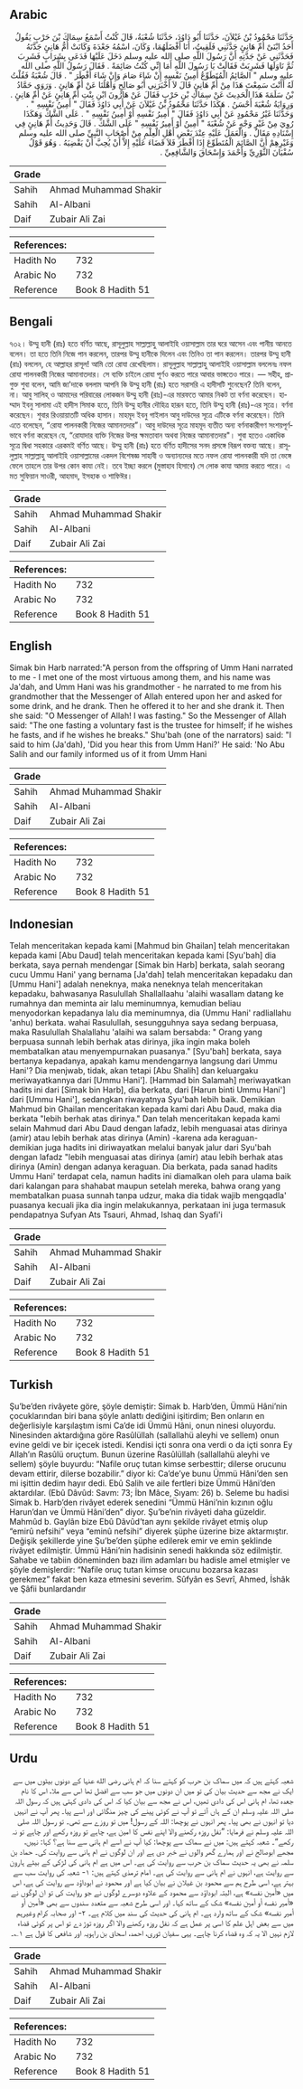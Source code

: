 ## Arabic


<div dir="rtl" lang="ar" style={{fontSize:'larger',backgroundColor:'#f8f9fa',padding:20}}>
حَدَّثَنَا مَحْمُودُ بْنُ غَيْلاَنَ، حَدَّثَنَا أَبُو دَاوُدَ، حَدَّثَنَا شُعْبَةُ، قَالَ كُنْتُ أَسْمَعُ سِمَاكَ بْنَ حَرْبٍ يَقُولُ أَحَدُ ابْنَىْ أُمِّ هَانِئٍ حَدَّثَنِي فَلَقِيتُ، أَنَا أَفْضَلَهُمَا، وَكَانَ، اسْمُهُ جَعْدَةَ وَكَانَتْ أُمُّ هَانِئٍ جَدَّتَهُ فَحَدَّثَنِي عَنْ جَدَّتِهِ أَنَّ رَسُولَ اللَّهِ صلى الله عليه وسلم دَخَلَ عَلَيْهَا فَدَعَى بِشَرَابٍ فَشَرِبَ ثُمَّ نَاوَلَهَا فَشَرِبَتْ فَقَالَتْ يَا رَسُولَ اللَّهِ أَمَا إِنِّي كُنْتُ صَائِمَةً ‏.‏ فَقَالَ رَسُولُ اللَّهِ صلى الله عليه وسلم ‏"‏ الصَّائِمُ الْمُتَطَوِّعُ أَمِينُ نَفْسِهِ إِنْ شَاءَ صَامَ وَإِنْ شَاءَ أَفْطَرَ ‏"‏ ‏.‏ قَالَ شُعْبَةُ فَقُلْتُ لَهُ أَأَنْتَ سَمِعْتَ هَذَا مِنْ أُمِّ هَانِئٍ قَالَ لاَ أَخْبَرَنِي أَبُو صَالِحٍ وَأَهْلُنَا عَنْ أُمِّ هَانِئٍ ‏.‏ وَرَوَى حَمَّادُ بْنُ سَلَمَةَ هَذَا الْحَدِيثَ عَنْ سِمَاكِ بْنِ حَرْبٍ فَقَالَ عَنْ هَارُونَ ابْنِ بِنْتِ أُمِّ هَانِئٍ عَنْ أُمِّ هَانِئٍ ‏.‏ وَرِوَايَةُ شُعْبَةَ أَحْسَنُ ‏.‏ هَكَذَا حَدَّثَنَا مَحْمُودُ بْنُ غَيْلاَنَ عَنْ أَبِي دَاوُدَ فَقَالَ ‏"‏ أَمِينُ نَفْسِهِ ‏"‏ ‏.‏ وَحَدَّثَنَا غَيْرُ مَحْمُودٍ عَنْ أَبِي دَاوُدَ فَقَالَ ‏"‏ أَمِيرُ نَفْسِهِ أَوْ أَمِينُ نَفْسِهِ ‏"‏ ‏.‏ عَلَى الشَّكِّ وَهَكَذَا رُوِيَ مِنْ غَيْرِ وَجْهٍ عَنْ شُعْبَةَ ‏"‏ أَمِينُ أَوْ أَمِيرُ نَفْسِهِ ‏"‏ عَلَى الشَّكِّ ‏.‏ قَالَ وَحَدِيثُ أُمِّ هَانِئٍ فِي إِسْنَادِهِ مَقَالٌ ‏.‏ وَالْعَمَلُ عَلَيْهِ عِنْدَ بَعْضِ أَهْلِ الْعِلْمِ مِنْ أَصْحَابِ النَّبِيِّ صلى الله عليه وسلم وَغَيْرِهِمْ أَنَّ الصَّائِمَ الْمُتَطَوِّعَ إِذَا أَفْطَرَ فَلاَ قَضَاءَ عَلَيْهِ إِلاَّ أَنْ يُحِبَّ أَنْ يَقْضِيَهُ ‏.‏ وَهُوَ قَوْلُ سُفْيَانَ الثَّوْرِيِّ وَأَحْمَدَ وَإِسْحَاقَ وَالشَّافِعِيِّ ‏.‏
</div>
<div style={{backgroundColor:'#f8f9fa',padding:20, marginBottom: 10}}><table> <thead> <tr> <th>Grade</th> <th></th> </tr> </thead> <tbody> <tr><td>Sahih</td><td>Ahmad Muhammad Shakir</td></tr><tr><td>Sahih</td><td>Al-Albani</td></tr><tr><td>Daif</td><td>Zubair Ali Zai</td></tr></tbody></table><table> <thead> <tr> <th>References:</th> <th></th> </tr> </thead> <tbody><tr><td>Hadith No</td><td>732</td></tr><tr><td>Arabic No</td><td>732</td></tr><tr><td>Reference</td><td>Book 8 Hadith 51</td></tr></tbody></table></div>

## Bengali


<div dir="ltr" lang="bn" style={{fontSize:'larger',backgroundColor:'#f8f9fa',padding:20}}>
৭৩২। উম্মু হানী (রাঃ) হতে বর্ণিত আছে, রাসূলুল্লাহ সাল্লাল্লাহু আলাইহি ওয়াসাল্লাম তার ঘরে আসেন এবং পানীয় আনতে বলেন। তা হতে তিনি নিজে পান করলেন, তারপর উম্মু হানীকে দিলেন এবং তিনিও তা পান করলেন। তারপর উম্মু হানী (রাঃ) বললেন, হে আল্লাহর রাসূল! আমি তো রোযা রেখেছিলাম। রাসূলুল্লাহ সাল্লাল্লাহু আলাইহি ওয়াসাল্লাম বললেনঃ নফল রোযা পালনকারী নিজের আমানাতদার। সে ব্যক্তি চাইলে রোযা পূর্ণও করতে পারে আবার ভাঙ্গতেও পারে। — সহীহ, প্রাগুক্ত শুবা বলেন, আমি জা'দাকে বললাম আপনি কি উম্মু হানী (রাঃ) হতে সরাসরি এ হাদীসটি শুনেছেন? তিনি বলেন, না। আবু সালিহ্ ও আমাদের পরিবারের লোকজন উম্মু হানী (রাঃ)-এর মারফতে আমার নিকট তা বর্ণনা করেছেন। হাম্মাদ ইবনু সালামা এই হাদীস সিমাক হতে, তিনি উম্মু হানীর দৌহিত্র হারূন হতে, তিনি উম্মু হানী (রাঃ)-এর সূত্রে। বর্ণনা করেছেন। শুবার রিওয়ায়াতটি অধিক হাসান। মাহমূদ ইবনু গাইলান আবু দাউদের সূত্রে এটিকে বর্ণনা করেছেন। তিনি এতে বলেছেন, “রোযা পালনকারী নিজের আমানতদার”। আবু দাউদের সূত্রে মাহমূদ ব্যতীত অন্য বর্ণনাকারীগণ সংশয়পূর্ণভাবে বর্ণনা করেছেন যে, “রোযাদার ব্যক্তি নিজের উপর ক্ষমতাবান অথবা নিজের আমানাতদার"। শুবা হতেও একাধিক সূত্রে দ্বিধা সহকারে এরকমই বর্ণিত আছে। উম্মু হানী (রাঃ) হতে বর্ণিত হাদীসের সনদ প্রসঙ্গে বিরূপ বক্তব্য আছে। রাসূলুল্লাহ সাল্লাল্লাহু আলাইহি ওয়াসাল্লামের একদল বিশেষজ্ঞ সাহাবী ও অন্যান্যদের মতে নফল রোযা পালনকারী যদি তা ভেঙ্গে ফেলে তাহলে তার উপর কোন কাযা নেই। তবে ইচ্ছা করলে (মুস্তাহাব হিসাবে) সে লোক কাযা আদায় করতে পারে। এ মত সুফিয়ান সাওরী, আহমাদ, ইসহাক ও শাফিঈর।
</div>
<div style={{backgroundColor:'#f8f9fa',padding:20, marginBottom: 10}}><table> <thead> <tr> <th>Grade</th> <th></th> </tr> </thead> <tbody> <tr><td>Sahih</td><td>Ahmad Muhammad Shakir</td></tr><tr><td>Sahih</td><td>Al-Albani</td></tr><tr><td>Daif</td><td>Zubair Ali Zai</td></tr></tbody></table><table> <thead> <tr> <th>References:</th> <th></th> </tr> </thead> <tbody><tr><td>Hadith No</td><td>732</td></tr><tr><td>Arabic No</td><td>732</td></tr><tr><td>Reference</td><td>Book 8 Hadith 51</td></tr></tbody></table></div>

## English


<div dir="ltr" lang="en" style={{fontSize:'larger',backgroundColor:'#f8f9fa',padding:20}}>
Simak bin Harb narrated:"A person from the offspring of Umm Hani narrated to me - I met one of the most virtuous among them, and his name was Ja'dah, and Umm Hani was his grandmother - he narrated to me from his grandmother that the Messenger of Allah entered upon her and asked for some drink, and he drank. Then he offered it to her and she drank it. Then she said: "O Messenger of Allah! I was fasting." So the Messenger of Allah said: "The one fasting a voluntary fast is the trustee for himself; if he wishes he fasts, and if he wishes he breaks." Shu'bah (one of the narrators) said: "I said to him (Ja'dah), 'Did you hear this from Umm Hani?' He said: 'No Abu Salih and our family informed us of it from Umm Hani
</div>
<div style={{backgroundColor:'#f8f9fa',padding:20, marginBottom: 10}}><table> <thead> <tr> <th>Grade</th> <th></th> </tr> </thead> <tbody> <tr><td>Sahih</td><td>Ahmad Muhammad Shakir</td></tr><tr><td>Sahih</td><td>Al-Albani</td></tr><tr><td>Daif</td><td>Zubair Ali Zai</td></tr></tbody></table><table> <thead> <tr> <th>References:</th> <th></th> </tr> </thead> <tbody><tr><td>Hadith No</td><td>732</td></tr><tr><td>Arabic No</td><td>732</td></tr><tr><td>Reference</td><td>Book 8 Hadith 51</td></tr></tbody></table></div>

## Indonesian


<div dir="ltr" lang="id" style={{fontSize:'larger',backgroundColor:'#f8f9fa',padding:20}}>
Telah menceritakan kepada kami [Mahmud bin Ghailan] telah menceritakan kepada kami [Abu Daud] telah menceritakan kepada kami [Syu'bah] dia berkata, saya pernah mendengar [Simak bin Harb] berkata, salah seorang cucu Ummu Hani' yang bernama [Ja'dah] telah menceritakan kepadaku dan [Ummu Hani'] adalah neneknya, maka neneknya telah menceritakan kepadaku, bahwasanya Rasulullah Shallallaahu 'alaihi wasallam datang ke rumahnya dan meminta air lalu meminumnya, kemudian beliau menyodorkan kepadanya lalu dia meminumnya, dia (Ummu Hani' radliallahu 'anhu) berkata. wahai Rasulullah, sesungguhnya saya sedang berpuasa, maka Rasulullah Shalallahu 'alaihi wa salam bersabda: " Orang yang berpuasa sunnah lebih berhak atas dirinya, jika ingin maka boleh membatalkan atau menyempurnakan puasanya." [Syu'bah] berkata, saya bertanya kepadanya, apakah kamu mendengarnya langsung dari Ummu Hani'? Dia menjwab, tidak, akan tetapi [Abu Shalih] dan keluargaku meriwayatkannya dari [Ummu Hani']. [Hammad bin Salamah] meriwayatkan hadits ini dari [Simak bin Harb], dia berkata, dari [Harun binti Ummu Hani'] dari [Ummu Hani'], sedangkan riwayatnya Syu'bah lebih baik. Demikian Mahmud bin Ghailan menceritakan kepada kami dari Abu Daud, maka dia berkata "lebih berhak atas dirinya." Dan telah menceritakan kepada kami selain Mahmud dari Abu Daud dengan lafadz, lebih menguasai atas dirinya (amir) atau lebih berhak atas dirinya (Amin) -karena ada keraguan- demikian juga hadits ini diriwayatkan melalui banyak jalur dari Syu'bah dengan lafadz "lebih menguasai atas dirinya (amir) atau lebih berhak atas dirinya (Amin) dengan adanya keraguan. Dia berkata, pada sanad hadits Ummu Hani' terdapat cela, namun hadits ini diamalkan oleh para ulama baik dari kalangan para shahabat maupun setelah mereka, bahwa orang yang membatalkan puasa sunnah tanpa udzur, maka dia tidak wajib mengqadla' puasanya kecuali jika dia ingin melakukannya, perkataan ini juga termasuk pendapatnya Sufyan Ats Tsauri, Ahmad, Ishaq dan Syafi'i
</div>
<div style={{backgroundColor:'#f8f9fa',padding:20, marginBottom: 10}}><table> <thead> <tr> <th>Grade</th> <th></th> </tr> </thead> <tbody> <tr><td>Sahih</td><td>Ahmad Muhammad Shakir</td></tr><tr><td>Sahih</td><td>Al-Albani</td></tr><tr><td>Daif</td><td>Zubair Ali Zai</td></tr></tbody></table><table> <thead> <tr> <th>References:</th> <th></th> </tr> </thead> <tbody><tr><td>Hadith No</td><td>732</td></tr><tr><td>Arabic No</td><td>732</td></tr><tr><td>Reference</td><td>Book 8 Hadith 51</td></tr></tbody></table></div>

## Turkish


<div dir="ltr" lang="tr" style={{fontSize:'larger',backgroundColor:'#f8f9fa',padding:20}}>
Şu’be’den rivâyete göre, şöyle demiştir: Simak b. Harb’den, Ümmü Hâni’nin çocuklarından biri bana şöyle anlattı dediğini işitirdim; Ben onların en değerlisiyle karşılaştım ismi Ca’de idi Ümmü Hâni, onun ninesi oluyordu. Ninesinden aktardığına göre Rasûlüllah (sallallahü aleyhi ve sellem) onun evine geldi ve bir içecek istedi. Kendisi içti sonra ona verdi o da içti sonra Ey Allah’ın Rasûlü oruçtum. Bunun üzerine Rasûlüllah (sallallahü aleyhi ve sellem) şöyle buyurdu: “Nafile oruç tutan kimse serbesttir; dilerse orucunu devam ettirir, dilerse bozabilir.” diyor ki: Ca’de’ye bunu Ümmü Hâni’den sen mi işittin dedim hayır dedi. Ebû Salih ve aile fertleri bize Ümmü Hâni’den aktardılar. (Ebû Dâvûd: Savm: 73; İbn Mâce, Sıyam: 26) b. Seleme bu hadisi Simak b. Harb’den rivâyet ederek senedini “Ümmü Hâni’nin kızının oğlu Harun’dan ve Ümmü Hâni’den” diyor. Şu’be’nin rivâyeti daha güzeldir. Mahmûd b. Gaylân bize Ebû Dâvûd’tan aynı şekilde rivâyet etmiş olup “emirû nefsihi” veya “eminû nefsihi” diyerek şüphe üzerine bize aktarmıştır. Değişik şekillerde yine Şu’be’den şüphe edilerek emir ve emin şeklinde rivâyet edilmiştir. Ümmü Hâni’nin hadisinin senedi hakkında söz edilmiştir. Sahabe ve tabiin döneminden bazı ilim adamları bu hadisle amel etmişler ve şöyle demişlerdir: “Nafile oruç tutan kimse orucunu bozarsa kazası gerekmez” fakat ben kaza etmesini severim. Sûfyân es Sevrî, Ahmed, İshâk ve Şâfii bunlardandır
</div>
<div style={{backgroundColor:'#f8f9fa',padding:20, marginBottom: 10}}><table> <thead> <tr> <th>Grade</th> <th></th> </tr> </thead> <tbody> <tr><td>Sahih</td><td>Ahmad Muhammad Shakir</td></tr><tr><td>Sahih</td><td>Al-Albani</td></tr><tr><td>Daif</td><td>Zubair Ali Zai</td></tr></tbody></table><table> <thead> <tr> <th>References:</th> <th></th> </tr> </thead> <tbody><tr><td>Hadith No</td><td>732</td></tr><tr><td>Arabic No</td><td>732</td></tr><tr><td>Reference</td><td>Book 8 Hadith 51</td></tr></tbody></table></div>

## Urdu


<div dir="rtl" lang="ur" style={{fontSize:'larger',backgroundColor:'#f8f9fa',padding:20}}>
شعبہ کہتے ہیں کہ میں سماک بن حرب کو کہتے سنا کہ ام ہانی رضی الله عنہا کے دونوں بیٹوں میں سے ایک نے مجھ سے حدیث بیان کی تو میں ان دونوں میں جو سب سے افضل تھا اس سے ملا، اس کا نام جعدہ تھا، ام ہانی اس کی دادی تھیں، اس نے مجھ سے بیان کیا کہ اس کی دادی کہتی ہیں کہ رسول اللہ صلی اللہ علیہ وسلم ان کے ہاں آئے تو آپ نے کوئی پینے کی چیز منگائی اور اسے پیا۔ پھر آپ نے انہیں دیا تو انہوں نے بھی پیا۔ پھر انہوں نے پوچھا: اللہ کے رسول! میں تو روزے سے تھی۔ تو رسول اللہ صلی اللہ علیہ وسلم نے فرمایا: ”نفل روزہ رکھنے والا اپنے نفس کا امین ہے، چاہے تو روزہ رکھے اور چاہے تو نہ رکھے“۔ شعبہ کہتے ہیں: میں نے سماک سے پوچھا: کیا آپ نے اسے ام ہانی سے سنا ہے؟ کہا: نہیں، مجھے ابوصالح نے اور ہمارے گھر والوں نے خبر دی ہے اور ان لوگوں نے ام ہانی سے روایت کی۔ حماد بن سلمہ نے بھی یہ حدیث سماک بن حرب سے روایت کی ہے۔ اس میں ہے ام ہانی کی لڑکی کے بیٹے ہارون سے روایت ہے، انہوں نے ام ہانی سے روایت کی ہے۔ امام ترمذی کہتے ہیں: ۱- شعبہ کی روایت سب سے بہتر ہے، اسی طرح ہم سے محمود بن غیلان نے بیان کیا ہے اور محمود نے ابوداؤد سے روایت کی ہے، اس میں «أمين نفسه» ہے، البتہ ابوداؤد سے محمود کے علاوہ دوسرے لوگوں نے جو روایت کی تو ان لوگوں نے «أمير نفسه أو أمين نفسه» شک کے ساتھ کہا۔ اور اسی طرح شعبہ سے متعدد سندوں سے بھی «أمين أو أمير نفسه» شک کے ساتھ وارد ہے۔ ام ہانی کی حدیث کی سند میں کلام ہے۔ ۲- اور صحابہ کرام وغیرہم میں سے بعض اہل علم کا اسی پر عمل ہے کہ نفل روزہ رکھنے والا اگر روزہ توڑ دے تو اس پر کوئی قضاء لازم نہیں الا یہ کہ وہ قضاء کرنا چاہے۔ یہی سفیان ثوری، احمد، اسحاق بن راہویہ اور شافعی کا قول ہے ۱؎۔
</div>
<div style={{backgroundColor:'#f8f9fa',padding:20, marginBottom: 10}}><table> <thead> <tr> <th>Grade</th> <th></th> </tr> </thead> <tbody> <tr><td>Sahih</td><td>Ahmad Muhammad Shakir</td></tr><tr><td>Sahih</td><td>Al-Albani</td></tr><tr><td>Daif</td><td>Zubair Ali Zai</td></tr></tbody></table><table> <thead> <tr> <th>References:</th> <th></th> </tr> </thead> <tbody><tr><td>Hadith No</td><td>732</td></tr><tr><td>Arabic No</td><td>732</td></tr><tr><td>Reference</td><td>Book 8 Hadith 51</td></tr></tbody></table></div>